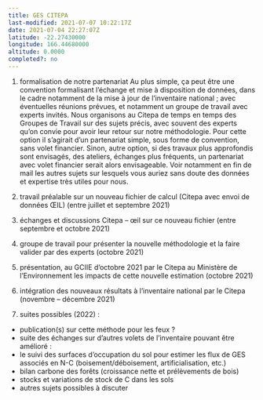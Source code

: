 ```yaml
---
title: GES CITEPA
last-modified: 2021-07-07 10:22:17Z
date: 2021-07-04 22:27:07Z
latitude: -22.27430000
longitude: 166.44680000
altitude: 0.0000
completed?: no
---
```


1) formalisation de notre partenariat
Au plus simple, ça peut être une convention formalisant l’échange et mise à disposition de données, dans le cadre notamment de la mise à jour de l’inventaire national ; avec éventuelles réunions prévues, et notamment un groupe de travail avec experts invités. Nous organisons au Citepa de temps en temps des Groupes de Travail sur des sujets précis, avec souvent des experts qu’on convie pour avoir leur retour sur notre méthodologie. Pour cette option il s’agirait d’un partenariat simple, sous forme de convention, sans volet financier. 
Sinon, autre option, si des travaux plus approfondis sont envisagés, des ateliers, échanges plus fréquents, un partenariat avec volet financier serait alors envisageable. Voir notamment en fin de mail les autres sujets sur lesquels vous auriez sans doute des données et expertise très utiles pour nous.

2) travail préalable sur un nouveau fichier de calcul (Citepa avec envoi de données ŒIL)  (entre juillet et septembre 2021)

3) échanges et discussions Citepa – œil sur ce nouveau fichier (entre septembre et octobre 2021)

4) groupe de travail pour présenter la nouvelle méthodologie et la faire valider par des experts (octobre 2021)

5) présentation, au GCIIE d’octobre 2021 par le Citepa au Ministère de l’Environnement les impacts de cette nouvelle estimation (octobre 2021)

6) intégration des nouveaux résultats à l’inventaire national par le Citepa (novembre – décembre 2021)

7) suites possibles (2022) : 
- publication(s) sur cette méthode pour les feux ?
- suite des échanges sur d’autres volets de l’inventaire pouvant être amélioré : 
- le suivi des surfaces d’occupation du sol pour estimer les flux de GES associés en N-C (boisement/déboisement, artificialisation, etc.)
- bilan carbone des forêts (croissance nette et prélèvements de bois)
- stocks et variations de stock de C dans les sols
- autres sujets possibles à discuter
